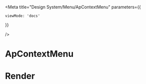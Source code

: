 
<Meta 
  title="Design System/Menu/ApContextMenu"
  parameters={{

    viewMode: 'docs'
  }}
  
/>


# ApContextMenu

# Render 
<Canvas of={ApContextMenu.Example} />

```ts
//template
<template>
    <ul>
    <li v-for="currentLi in props.items" @contextmenu="onRightClick($event, currentLi.id)">
  </ul>
    <ApContextMenu ref="menu" :model="items" @hideMenu="hide" />
</template>

```
```ts
//script
<script setup>
import { ref } from 'vue';

const menu = ref(null)
const selectedLi = ref(null)

const onRightClick = (event, id) => {
    selectedLi.value = id;
    menu.value.show(event);
};

const hide = ()=>{
  selectedLi.value = null;
}
const item = [
  {
    label: 'Option 1',
    command: () => {
      console.log('Option 1 ' + selectedLi.value)
    }
  },
  {
    label: 'Option 2',
    command: () => {
      console.log('Option 2' + selectedLi.value)
    }
  }
]
</script>
```